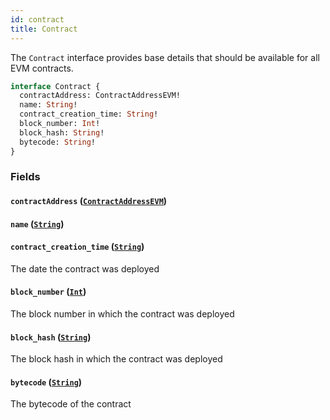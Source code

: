 ```yaml
---
id: contract
title: Contract
---
```



The `Contract` interface provides base details that should be available for all EVM contracts.

```graphql
interface Contract {
  contractAddress: ContractAddressEVM!
  name: String!
  contract_creation_time: String!
  block_number: Int!
  block_hash: String!
  bytecode: String!
}
```


### Fields

#### `contractAddress` ([`ContractAddressEVM`](/reference/scalars/contract-address-evm))




#### `name` ([`String`](/reference/scalars/string))




#### `contract_creation_time` ([`String`](/reference/scalars/string))

The date the contract was deployed


#### `block_number` ([`Int`](/reference/scalars/int))

The block number in which the contract was deployed


#### `block_hash` ([`String`](/reference/scalars/string))

The block hash in which the contract was deployed


#### `bytecode` ([`String`](/reference/scalars/string))

The bytecode of the contract




